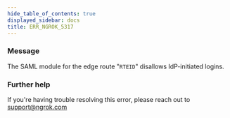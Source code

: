 ```yaml
---
hide_table_of_contents: true
displayed_sidebar: docs
title: ERR_NGROK_5317
---
```


### Message

The SAML module for the edge route "`RTEID`" disallows IdP-initiated logins.

<ErrorDetails />

### Further help

If you're having trouble resolving this error, please reach out to [support@ngrok.com](mailto:support@ngrok.com?subject=Help%20with%20ERR_NGROK_5317)
